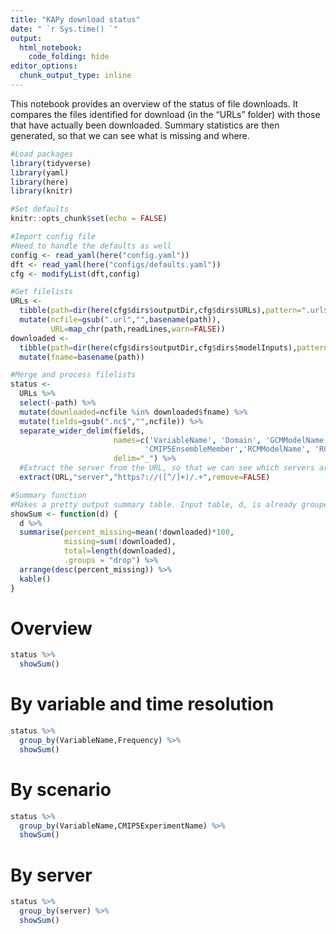 ```yaml
---
title: "KAPy download status"
date: " `r Sys.time() `"
output: 
  html_notebook:
    code_folding: hide
editor_options: 
  chunk_output_type: inline
---
```


This notebook provides an overview of the status of file downloads. It compares the files identified for download (in the "URLs" folder) with those that have actually been downloaded. Summary statistics are then generated, so that we can see what is missing and where.

```r
#Load packages 
library(tidyverse)
library(yaml)
library(here)
library(knitr)

#Set defaults
knitr::opts_chunk$set(echo = FALSE)

#Import config file
#Need to handle the defaults as well
config <- read_yaml(here("config.yaml"))
dft <- read_yaml(here("configs/defaults.yaml"))
cfg <- modifyList(dft,config)

#Get filelists
URLs <- 
  tibble(path=dir(here(cfg$dirs$outputDir,cfg$dirs$URLs),pattern=".url$",full.names = TRUE)) %>% 
  mutate(ncfile=gsub(".url","",basename(path)),
         URL=map_chr(path,readLines,warn=FALSE))
downloaded <-
  tibble(path=dir(here(cfg$dirs$outputDir,cfg$dirs$modelInputs),pattern=".nc$",full.names = TRUE)) %>% 
  mutate(fname=basename(path))

#Merge and process filelists
status <- 
  URLs %>% 
  select(-path) %>% 
  mutate(downloaded=ncfile %in% downloaded$fname) %>% 
  mutate(fields=gsub(".nc$","",ncfile)) %>% 
  separate_wider_delim(fields,
                       names=c('VariableName', 'Domain', 'GCMModelName', 'CMIP5ExperimentName', 
                              'CMIP5EnsembleMember','RCMModelName', 'RCMVersionID', 'Frequency', 'Time'),
                       delim="_") %>% 
  #Extract the server from the URL, so that we can see which servers are missing
  extract(URL,"server","https?://([^/]+)/.+",remove=FALSE) 

#Summary function
#Makes a pretty output summary table. Input table, d, is already grouped appropriately
showSum <- function(d) {
  d %>% 
  summarise(percent_missing=mean(!downloaded)*100,
            missing=sum(!downloaded),
            total=length(downloaded),
            .groups = "drop") %>% 
  arrange(desc(percent_missing)) %>% 
  kable()
}

```

# Overview 

```r
status %>% 
  showSum()
```
 
# By variable and time resolution
 
```r
status %>% 
  group_by(VariableName,Frequency) %>% 
  showSum()  
```

# By scenario

```r
status %>% 
  group_by(VariableName,CMIP5ExperimentName) %>% 
  showSum()

```

 
# By server
 
```r
status %>% 
  group_by(server) %>% 
  showSum()
```
 
 

